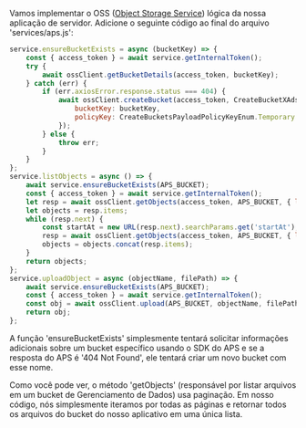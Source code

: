 Vamos implementar o OSS ([Object Storage Service](https://aps.autodesk.com/en/docs/data/v2/developers_guide/basics/#object-storage-service-oss))
lógica da nossa aplicação de servidor. Adicione o seguinte código ao final do arquivo 'services/aps.js':

```js title="services/aps.js"
service.ensureBucketExists = async (bucketKey) => {
    const { access_token } = await service.getInternalToken();
    try {
        await ossClient.getBucketDetails(access_token, bucketKey);
    } catch (err) {
        if (err.axiosError.response.status === 404) {
            await ossClient.createBucket(access_token, CreateBucketXAdsRegionEnum.Us, {
                bucketKey: bucketKey,
                policyKey: CreateBucketsPayloadPolicyKeyEnum.Temporary
            });
        } else {
            throw err;  
        }
    }
};
service.listObjects = async () => {
    await service.ensureBucketExists(APS_BUCKET);
    const { access_token } = await service.getInternalToken();
    let resp = await ossClient.getObjects(access_token, APS_BUCKET, { limit: 64 });
    let objects = resp.items;
    while (resp.next) {
        const startAt = new URL(resp.next).searchParams.get('startAt');
        resp = await ossClient.getObjects(access_token, APS_BUCKET, { limit: 64, startAt });
        objects = objects.concat(resp.items);
    }
    return objects;
};
service.uploadObject = async (objectName, filePath) => {
    await service.ensureBucketExists(APS_BUCKET);
    const { access_token } = await service.getInternalToken();
    const obj = await ossClient.upload(APS_BUCKET, objectName, filePath, access_token);
    return obj;
};
```

A função 'ensureBucketExists' simplesmente tentará solicitar informações adicionais
sobre um bucket específico usando o SDK do APS e se a resposta
do APS é '404 Not Found', ele tentará criar um novo bucket com esse nome.

Como você pode ver, o método 'getObjects' (responsável por listar arquivos
em um bucket de Gerenciamento de Dados) usa paginação. Em nosso código, nós simplesmente iteramos por todas as páginas
e retornar todos os arquivos do bucket do nosso aplicativo em uma única lista.